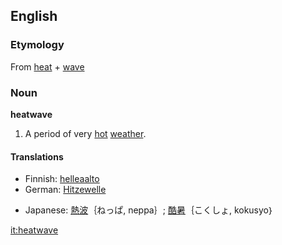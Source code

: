 ==English==
===Etymology===
{{wikipedia}}
From [[heat]] + [[wave]]

===Noun===
'''heatwave'''
#A period of very [[hot]] [[weather]].

====Translations====
{{top}}
*Finnish: [[helleaalto]]
*German: [[Hitzewelle]] {{f}}
{{mid}}
*Japanese: [[熱波]]｛ねっぱ, neppa｝; [[酷暑]]｛こくしょ, kokusyo｝
{{bottom}}

[[it:heatwave]]